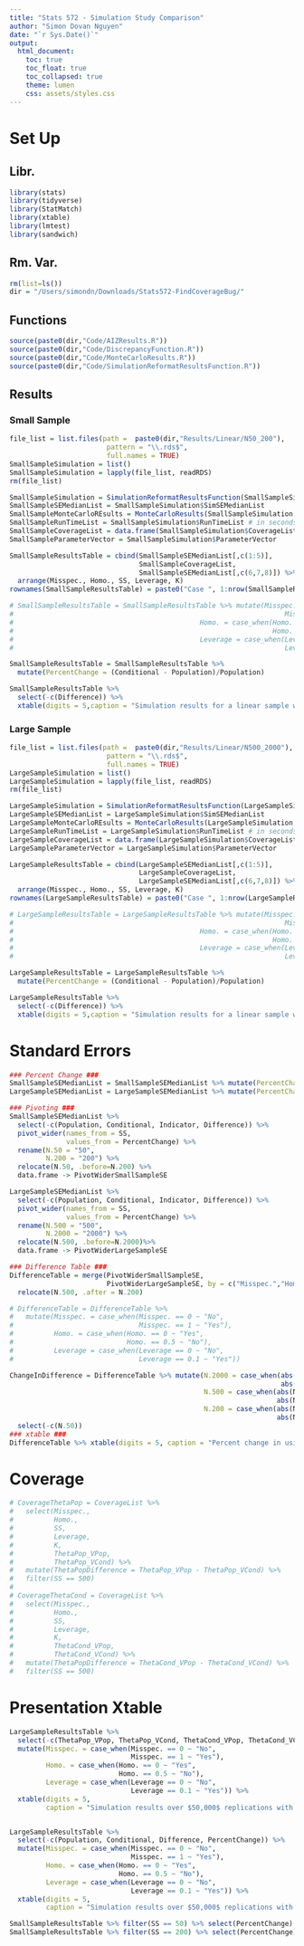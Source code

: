 ```yaml
---
title: "Stats 572 - Simulation Study Comparison"
author: "Simon Dovan Nguyen"
date: "`r Sys.Date()`"
output:
  html_document:
    toc: true
    toc_float: true
    toc_collapsed: true
    theme: lumen
    css: assets/styles.css
---
```


# Set Up

## Libr.
```r
library(stats)
library(tidyverse)
library(StatMatch)
library(xtable)
library(lmtest)
library(sandwich)
```

## Rm. Var.
```r
rm(list=ls())
dir = "/Users/simondn/Downloads/Stats572-FindCoverageBug/"
```

## Functions
```r
source(paste0(dir,"Code/AIZResults.R"))
source(paste0(dir,"Code/DiscrepancyFunction.R"))
source(paste0(dir,"Code/MonteCarloResults.R"))
source(paste0(dir,"Code/SimulationReformatResultsFunction.R"))
```

## Results
### Small Sample
```r
file_list = list.files(path =  paste0(dir,"Results/Linear/N50_200"), 
                        pattern = "\\.rds$", 
                        full.names = TRUE)
SmallSampleSimulation = list()
SmallSampleSimulation = lapply(file_list, readRDS)
rm(file_list)

SmallSampleSimulation = SimulationReformatResultsFunction(SmallSampleSimulation)
SmallSampleSEMedianList = SmallSampleSimulation$SimSEMedianList 
SmallSampleMonteCarloREsults = MonteCarloResults(SmallSampleSimulation, 5)
SmallSampleRunTimeList = SmallSampleSimulation$RunTimeList # in seconds
SmallSampleCoverageList = data.frame(SmallSampleSimulation$CoverageList)
SmallSampleParameterVector = SmallSampleSimulation$ParameterVector

SmallSampleResultsTable = cbind(SmallSampleSEMedianList[,c(1:5)],
                                SmallSampleCoverageList,
                                SmallSampleSEMedianList[,c(6,7,8)]) %>%
  arrange(Misspec., Homo., SS, Leverage, K)
rownames(SmallSampleResultsTable) = paste0("Case ", 1:nrow(SmallSampleResultsTable)) 

# SmallSampleResultsTable = SmallSampleResultsTable %>% mutate(Misspec. = case_when(Misspec. == 0 ~ "No",
#                                                                   Misspec. == 1 ~ "Yes"),
#                                              Homo. = case_when(Homo. == 0 ~ "Yes",
#                                                                Homo. == 0.5 ~ "No"),
#                                              Leverage = case_when(Leverage == 0 ~ "No",
#                                                                   Leverage == 0.1 ~ "Yes"))

SmallSampleResultsTable = SmallSampleResultsTable %>% 
  mutate(PercentChange = (Conditional - Population)/Population)

SmallSampleResultsTable %>%
  select(-c(Difference)) %>%
  xtable(digits = 5,caption = "Simulation results for a linear sample with small samples")
```


### Large Sample
```r
file_list = list.files(path =  paste0(dir,"Results/Linear/N500_2000"), 
                        pattern = "\\.rds$", 
                        full.names = TRUE)
LargeSampleSimulation = list()
LargeSampleSimulation = lapply(file_list, readRDS)
rm(file_list)

LargeSampleSimulation = SimulationReformatResultsFunction(LargeSampleSimulation)
LargeSampleSEMedianList = LargeSampleSimulation$SimSEMedianList 
LargeSampleMonteCarloREsults = MonteCarloResults(LargeSampleSimulation, 5)
LargeSampleRunTimeList = LargeSampleSimulation$RunTimeList # in seconds
LargeSampleCoverageList = data.frame(LargeSampleSimulation$CoverageList)
LargeSampleParameterVector = LargeSampleSimulation$ParameterVector

LargeSampleResultsTable = cbind(LargeSampleSEMedianList[,c(1:5)],
                                LargeSampleCoverageList,
                                LargeSampleSEMedianList[,c(6,7,8)]) %>%
  arrange(Misspec., Homo., SS, Leverage, K)
rownames(LargeSampleResultsTable) = paste0("Case ", 1:nrow(LargeSampleResultsTable)) 

# LargeSampleResultsTable = LargeSampleResultsTable %>% mutate(Misspec. = case_when(Misspec. == 0 ~ "No",
#                                                                   Misspec. == 1 ~ "Yes"),
#                                              Homo. = case_when(Homo. == 0 ~ "Yes",
#                                                                Homo. == 0.5 ~ "No"),
#                                              Leverage = case_when(Leverage == 0 ~ "No",
#                                                                   Leverage == 0.1 ~ "Yes"))

LargeSampleResultsTable = LargeSampleResultsTable %>% 
  mutate(PercentChange = (Conditional - Population)/Population)

LargeSampleResultsTable %>%
  select(-c(Difference)) %>%
  xtable(digits = 5,caption = "Simulation results for a linear sample with large samples")
```

# Standard Errors
```r
### Percent Change ###
SmallSampleSEMedianList = SmallSampleSEMedianList %>% mutate(PercentChange = (Conditional - Population)/Population)
LargeSampleSEMedianList = LargeSampleSEMedianList %>% mutate(PercentChange = (Conditional - Population)/Population)

### Pivoting ###
SmallSampleSEMedianList %>% 
  select(-c(Population, Conditional, Indicator, Difference)) %>%
  pivot_wider(names_from = SS,
              values_from = PercentChange) %>%
  rename(N.50 = "50",
         N.200 = "200") %>%
  relocate(N.50, .before=N.200) %>% 
  data.frame -> PivotWiderSmallSampleSE

LargeSampleSEMedianList %>% 
  select(-c(Population, Conditional, Indicator, Difference)) %>%
  pivot_wider(names_from = SS,
              values_from = PercentChange) %>%
  rename(N.500 = "500",
         N.2000 = "2000") %>%
  relocate(N.500, .before=N.2000)%>% 
  data.frame -> PivotWiderLargeSampleSE

### Difference Table ###
DifferenceTable = merge(PivotWiderSmallSampleSE, 
                        PivotWiderLargeSampleSE, by = c("Misspec.","Homo.","Leverage","K")) %>%
  relocate(N.500, .after = N.200)

# DifferenceTable = DifferenceTable %>% 
#   mutate(Misspec. = case_when(Misspec. == 0 ~ "No",
#                               Misspec. == 1 ~ "Yes"),
#          Homo. = case_when(Homo. == 0 ~ "Yes",
#                            Homo. == 0.5 ~ "No"),
#          Leverage = case_when(Leverage == 0 ~ "No",
#                               Leverage == 0.1 ~ "Yes"))

ChangeInDifference = DifferenceTable %>% mutate(N.2000 = case_when(abs(N.500)>abs(N.2000) ~ "Smaller", 
                                                                   abs(N.500)<abs(N.2000) ~ "Larger"),
                                                N.500 = case_when(abs(N.200)>abs(N.500) ~ "Smaller", 
                                                                  abs(N.200)<abs(N.500) ~ "Larger"),
                                                N.200 = case_when(abs(N.50)>abs(N.200) ~ "Smaller", 
                                                                  abs(N.50)<abs(N.200) ~ "Larger")) %>%
  select(-c(N.50))
### xtable ###
DifferenceTable %>% xtable(digits = 5, caption = "Percent change in using conditional standard error estimates instead of population standard error estimates by sample size.")
```


# Coverage
```r
# CoverageThetaPop = CoverageList %>% 
#   select(Misspec.,
#          Homo.,
#          SS,
#          Leverage,
#          K,
#          ThetaPop_VPop,
#          ThetaPop_VCond) %>%
#   mutate(ThetaPopDifference = ThetaPop_VPop - ThetaPop_VCond) %>%
#   filter(SS == 500)
# 
# CoverageThetaCond = CoverageList %>% 
#   select(Misspec.,
#          Homo.,
#          SS,
#          Leverage,
#          K,
#          ThetaCond_VPop,
#          ThetaCond_VCond) %>%
#   mutate(ThetaPopDifference = ThetaCond_VPop - ThetaCond_VCond) %>%
#   filter(SS == 500)
```

# Presentation Xtable
```r
LargeSampleResultsTable %>% 
  select(-c(ThetaPop_VPop, ThetaPop_VCond, ThetaCond_VPop, ThetaCond_VCond, Difference)) %>%
  mutate(Misspec. = case_when(Misspec. == 0 ~ "No",
                              Misspec. == 1 ~ "Yes"),
         Homo. = case_when(Homo. == 0 ~ "Yes",
                           Homo. == 0.5 ~ "No"),
         Leverage = case_when(Leverage == 0 ~ "No",
                              Leverage == 0.1 ~ "Yes")) %>%
  xtable(digits = 5,
         caption = "Simulation results over $50,000$ replications with small samples (correctly specified models)")


LargeSampleResultsTable %>% 
  select(-c(Population, Conditional, Difference, PercentChange)) %>%
  mutate(Misspec. = case_when(Misspec. == 0 ~ "No",
                              Misspec. == 1 ~ "Yes"),
         Homo. = case_when(Homo. == 0 ~ "Yes",
                           Homo. == 0.5 ~ "No"),
         Leverage = case_when(Leverage == 0 ~ "No",
                              Leverage == 0.1 ~ "Yes")) %>%
  xtable(digits = 5,
         caption = "Simulation results over $50,000$ replications with small samples (correctly specified models)")
```

```r
SmallSampleResultsTable %>% filter(SS == 50) %>% select(PercentChange) %>% colMeans
SmallSampleResultsTable %>% filter(SS == 200) %>% select(PercentChange) %>% colMeans
```
